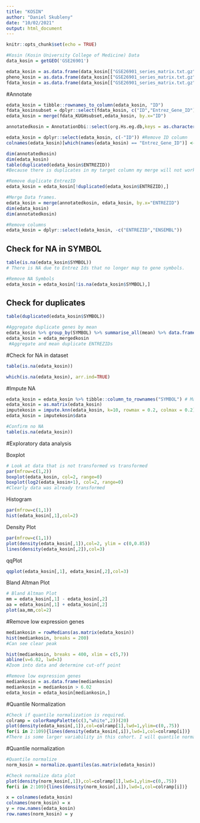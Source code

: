 ```yaml
---
title: "KOSIN"
author: "Daniel Skubleny"
date: "10/02/2021"
output: html_document
---
```


```r
knitr::opts_chunk$set(echo = TRUE)
```



```r
#Kosin (Kosin University College of Medicine) Data
data_kosin = getGEO('GSE26901')
```
```r
edata_kosin = as.data.frame(data_kosin[["GSE26901_series_matrix.txt.gz"]]@assayData[["exprs"]])  
pheno_kosin = as.data.frame(data_kosin[["GSE26901_series_matrix.txt.gz"]]@phenoData@data)
fdata_kosin = as.data.frame(data_kosin[["GSE26901_series_matrix.txt.gz"]]@featureData@data)
```

#Annotate 
```r
edata_kosin = tibble::rownames_to_column(edata_kosin, "ID")
fdata_kosinsubset = dplyr::select(fdata_kosin, c("ID","Entrez_Gene_ID"))
edata_kosin = merge(fdata_KUGHsubset,edata_kosin, by.x="ID")
```
```r
annotatedkosin = AnnotationDbi::select(org.Hs.eg.db,keys = as.character(fdata_kosin$Entrez_Gene_ID), columns = c("SYMBOL","ENTREZID","ENSEMBL"), keytype = "ENTREZID")
```
```r
edata_kosin = dplyr::select(edata_kosin, c(-"ID")) #Remove ID column 
colnames(edata_kosin)[which(names(edata_kosin) == "Entrez_Gene_ID")] <- "ENTREZID" #Convert column name
```
```r
dim(annotatedkosin)
dim(edata_kosin)
table(duplicated(edata_kosin$ENTREZID))
#Because there is duplicates in my target column my merge will not work properly. I need to removed duplicated Entrez ID's in my target data frame. 
```

```r
#Remove duplicate EntrezID
edata_kosin = edata_kosin[!duplicated(edata_kosin$ENTREZID),]

#Merge Data frames. 
edata_kosin = merge(annotatedkosin, edata_kosin, by.x="ENTREZID")
dim(edata_kosin)
dim(annotatedkosin)
```
```r
#Remove columns 
edata_kosin = dplyr::select(edata_kosin, -c("ENTREZID","ENSEMBL"))
```

## Check for NA in SYMBOL
```r
table(is.na(edata_kosin$SYMBOL))
# There is NA due to Entrez Ids that no longer map to gene symbols. 
```


```r
#Remove NA Symbols
edata_kosin = edata_kosin[!is.na(edata_kosin$SYMBOL),]
```
## Check for duplicates
```r
table(duplicated(edata_kosin$SYMBOL))
```
```r
#Aggregate duplicate genes by mean
edata_kosin %>% group_by(SYMBOL) %>% summarise_all(mean) %>% data.frame() -> edata_mergedkosin
edata_kosin = edata_mergedkosin
 #Aggregate and mean duplicate ENTREZIDs 
```

#Check for NA in dataset
```r
table(is.na(edata_kosin))
```
```r
which(is.na(edata_kosin), arr.ind=TRUE)
```

#Impute NA
```r
edata_kosin = edata_kosin %>% tibble::column_to_rownames("SYMBOL") # Make the first column the row name
edata_kosin = as.matrix(edata_kosin)
imputekosin = impute.knn(edata_kosin, k=10, rowmax = 0.2, colmax = 0.2) #KNN imputation with no more than 20% missingness allowed. 
edata_kosin = imputekosin$data 
```

```r
#Confirm no NA
table(is.na(edata_kosin))
```


#Exploratory data analysis 

Boxplot
```r
# Look at data that is not transformed vs transformed
par(mfrow=c(1,2))
boxplot(edata_kosin, col=2, range=0)
boxplot(log2(edata_kosin+1), col=2, range=0)
#Clearly data was already transformed 
```
Histogram
```r
par(mfrow=c(1,1))
hist(edata_kosin[,1],col=2)

```
Density Plot
```r
par(mfrow=c(1,1))
plot(density(edata_kosin[,1]),col=2, ylim = c(0,0.85))
lines(density(edata_kosin[,2]),col=3)
```
qqPlot
```r
qqplot(edata_kosin[,1], edata_kosin[,2],col=3)
```
Bland Altman Plot
```r
# Bland Altman Plot
mm = edata_kosin[,1] - edata_kosin[,2]
aa = edata_kosin[,1] + edata_kosin[,2]
plot(aa,mm,col=2) 
```

#Remove low expression genes 
```r
mediankosin = rowMedians(as.matrix(edata_kosin))
hist(mediankosin, breaks = 200)
#Can see clear peak 
```
```r
hist(mediankosin, breaks = 400, xlim = c(5,7))
abline(v=6.02, lwd=3)
#Zoom into data and determine cut-off point
```
```r
#Remove low expression genes
mediankosin = as.data.frame(mediankosin)
mediankosin = mediankosin > 6.02
edata_kosin = edata_kosin[mediankosin,]
```


#Quantile Normalization 

```r
#Check if quantile normalization is required.
colramp = colorRampPalette(c(3,"white",2))(20)
plot(density(edata_kosin[,1]),col=colramp[1],lwd=1,ylim=c(0,.75))
for(i in 2:109){lines(density(edata_kosin[,i]),lwd=1,col=colramp[i])}
#There is some larger variability in this cohort. I will quantile normalize. GEO does not mention if data has been quantile normalized. 
```

#Quantile normalization
```r
#Quantile normalize
norm_kosin = normalize.quantiles(as.matrix(edata_kosin))
```

```r
#Check normalize data plot
plot(density(norm_kosin[,1]),col=colramp[1],lwd=1,ylim=c(0,.75))
for(i in 2:109){lines(density(norm_kosin[,i]),lwd=1,col=colramp[i])}
```

```r
x = colnames(edata_kosin)
colnames(norm_kosin) = x
y = row.names(edata_kosin)
row.names(norm_kosin) = y
```




